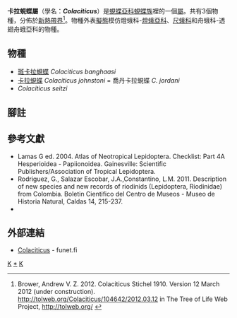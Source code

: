 {{NoteTA|G1=Butterfly}}
{{Automatic Taxobox
| taxon = Colaciticus
| authority = Stichel, 1910
| type_species = [[卡拉蜆蝶|卡拉蜆蝶]]<br />''Monethe johnstoni''
| type_species_authority = Dannatt, 1904
| subdivision_ranks = 物種
| subdivision = 共3種，詳閱正文。
| synonyms =
}}

'''卡拉蜆蝶屬'''（學名：'''''Colaciticus'''''）是[[蜆蝶亞科|蜆蝶亞科]][[蜆蝶族|蜆蝶族]]裡的一個[[屬|屬]]。共有3個物種，分佈於[[新熱帶界|新熱帶界]]<ref>Brower, Andrew V. Z. 2012. Colaciticus Stichel 1910. Version 12 March 2012 (under construction). http://tolweb.org/Colaciticus/104642/2012.03.12 {{Wayback|url=http://tolweb.org/Colaciticus/104642/2012.03.12 |date=20191130235259 }} in The Tree of Life Web Project, http://tolweb.org/ {{Wayback|url=http://tolweb.org/ |date=20110515100516 }} {{en}}</ref>。物種外表[[擬態|擬態]]模仿燈蛾科-[[燈蛾亞科|燈蛾亞科]]、[[尺蛾科|尺蛾科]]和舟蛾科-透翅舟蛾亞科的物種。

== 物種 ==
* [[斑卡拉蜆蝶|斑卡拉蜆蝶]] ''Colaciticus banghaasi''
* [[卡拉蜆蝶|卡拉蜆蝶]] ''Colaciticus johnstoni'' = 喬丹卡拉蜆蝶 ''C. jordani''
* ''Colaciticus seitzi''

== 腳註 ==
{{reflist}}

== 參考文獻 ==
{{Commons category|Colaciticus}}
* Lamas G ed. 2004. Atlas of Neotropical Lepidoptera. Checklist: Part 4A Hesperioidea - Papiionoidea. Gainesville: Scientific Publishers/Association of Tropical Lepidoptera.
* Rodriguez, G., Salazar Escobar, J.A.,Constantino, L.M. 2011. Description of new species and new records of riodinids (Lepidoptera, Riodinidae) from Colombia. Boletin Cientifico del Centro de Museos - Museo de Historia Natural, Caldas 14, 215-237.
* {{Cite book | author = 寿建新, 周尧, 李宇飞 | title = 世界蝴蝶分類名錄 | location = 中國 | publisher = 陝西科學技術出版社 | date = 2006-04-01 | ISBN = 9787536936768}}

== 外部連結 ==
* [http://ftp.funet.fi/pub/sci/bio/life/insecta/lepidoptera/ditrysia/papilionoidea/riodinidae/colaciticus/ Colaciticus] - funet.fi

{{蜆蝶亞科}}
{{taxonbar}}
[[Category:_1910年描述的分类群|K]]
[[Category:卡拉蜆蝶屬|*]]
[[Category:蜆蝶族|K]]
